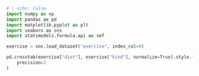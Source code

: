 
```python
# | echo: False
import numpy as np
import pandas as pd
import matplotlib.pyplot as plt
import seaborn as sns
import statsmodels.formula.api as smf
```

```python
exercise = sns.load_dataset("exercise", index_col=0)
```



```python
pd.crosstab(exercise["diet"], exercise["kind"], normalize=True).style.format(
    precision=2
)
```